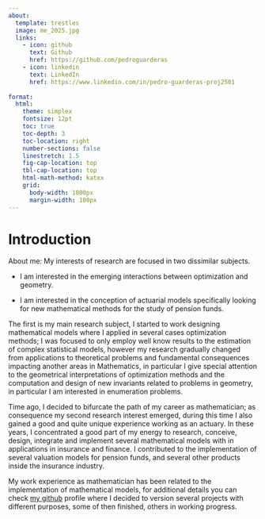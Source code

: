 ```yaml
---
about: 
  template: trestles
  image: me_2025.jpg
  links:
    - icon: github
      text: Github
      href: https://github.com/pedroguarderas
    - icon: linkedin
      text: LinkedIn
      href: https://www.linkedin.com/in/pedro-guarderas-proj2501
      
format: 
  html: 
    theme: simplex
    fontsize: 12pt
    toc: true
    toc-depth: 3
    toc-location: right
    number-sections: false 
    linestretch: 1.5
    fig-cap-location: top
    tbl-cap-location: top
    html-math-method: katex
    grid: 
      body-width: 1000px
      margin-width: 100px
---
```


<!------------------------------------------------------------------------------------------------->
# Introduction

About me:
My interests of research are focused in two dissimilar subjects.

- I am interested in the emerging interactions between optimization and geometry.

- I am interested in the conception of actuarial models specifically looking for new mathematical 
  methods for the study of pension funds.

The first is my main research subject, I started to work designing mathematical models where I
applied in several cases optimization methods; I was focused to only employ well know results to 
the estimation of complex statistical models, however my research gradually changed from 
applications to theoretical problems and fundamental consequences impacting another areas in 
Mathematics, in particular I give special attention to the geometrical interpretations of 
optimization methods and the computation and design of new invariants related to problems in 
geometry, in particular I am interested in enumeration problems.

Time ago, I decided to bifurcate the path of my career as mathematician; as consequence my second 
research interest emerged, during this time I also gained a good and quite unique experience 
working as an actuary. In these years, I concentrated a good part of my energy to research, 
conceive, design, integrate and implement several mathematical models with in applications in 
insurance and finance. I contributed to the implementation of several valuation models for pension 
funds, and several other products inside the insurance industry.

My work experience as mathematician has been related to the implementation of mathematical models, 
for additional details you can check <a href="https://github.com/pedroguarderas/">my github</a> 
profile where I decided to version several projects with different purposes, some of then finished, 
others in working progress.
